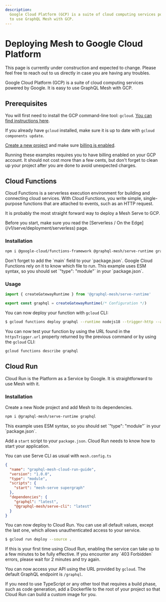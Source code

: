 ```yaml
---
description:
  Google Cloud Platform (GCP) is a suite of cloud computing services powered by Google. It is easy
  to use GraphQL Mesh with GCP.
---
```



# Deploying Mesh to Google Cloud Platform

<Callout>
  This page is currently under construction and expected to change. Please feel free to reach out to
  us directly in case you are having any troubles.
</Callout>

Google Cloud Platform (GCP) is a suite of cloud computing services powered by Google. It is easy to
use GraphQL Mesh with GCP.

## Prerequisites

You will first need to install the GCP command-line tool: `gcloud`.
[You can find instructions here](https://cloud.google.com/sdk/docs/install).

If you already have `gcloud` installed, make sure it is up to date with `gcloud components update`.

[Create a new project](https://cloud.google.com/resource-manager/docs/creating-managing-projects)
and make sure
[billing is enabled](https://cloud.google.com/billing/docs/how-to/verify-billing-enabled).

<Callout type="warning">
  Running these examples requires you to have billing enabled on your GCP account. It should not
  cost more than a few cents, but don't forget to clean up your project after you are done to avoid
  unexpected charges.
</Callout>

## Cloud Functions

Cloud Functions is a serverless execution environment for building and connecting cloud services.
With Cloud Functions, you write simple, single-purpose functions that are attached to events, such
as an HTTP request.

It is probably the most straight forward way to deploy a Mesh Serve to GCP.

<Callout>
  Before you start, make sure you read the [Serverless / On the
  Edge](/v1/serve/deployment/serverless) page.
</Callout>

### Installation

```sh npm2yarn
npm i @google-cloud/functions-framework @graphql-mesh/serve-runtime graphql
```

<Callout type="info">
  Don't forget to add the `main` field to your `package.json`. Google Cloud Functions rely on it to
  know which file to run.
</Callout>

<Callout type="info">
  This example uses ESM syntax, so you should set `"type": "module"` in your `package.json`.
</Callout>

### Usage

```js filename=index.js
import { createGatewayRuntime } from '@graphql-mesh/serve-runtime'

export const graphql = createGatewayRuntime(/* Configuration */)
```

You can now deploy your function with `gcloud` CLI:

```bash
$ gcloud functions deploy graphql --runtime nodejs18 --trigger-http --allow-unauthenticated
```

You can now test your function by using the URL found in the `httpsTrigger.url` property returned by
the previous command or by using the `gcloud` CLI:

```bash
gcloud functions describe graphql
```

## Cloud Run

Cloud Run is the Platform as a Service by Google. It is straightforward to use Mesh with it.

### Installation

Create a new Node project and add Mesh to its dependencies.

```sh npm2yarn
npm i @graphql-mesh/serve-runtime graphql
```

<Callout type="info">
  This example uses ESM syntax, so you should set `"type": "module"` in your `package.json`.
</Callout>

Add a `start` script to your `package.json`. Cloud Run needs to know how to start your application.

<Callout>You can use Serve CLI as usual with `mesh.config.ts`</Callout>

```json
{
  "name": "graphql-mesh-cloud-run-guide",
  "version": "1.0.0",
  "type": "module",
  "scripts": {
    "start": "mesh-serve supergraph"
  },
  "dependencies": {
    "graphql": "latest",
    "@graphql-mesh/serve-cli": "latest"
  }
}
```

You can now deploy to Cloud Run. You can use all default values, except the last one, which allows
unauthenticated access to your service.

```bash
$ gcloud run deploy --source .
```

<Callout type="info">
  If this is your first time using Cloud Run, enabling the service can take up to a few minutes to
  be fully effective. If you encounter any `403 Forbidden` errors, please wait for 2 minutes and try
  again.
</Callout>

You can now access your API using the URL provided by `gcloud`. The default GraphQL endpoint is
`/graphql`.

If you need to use TypeScript or any other tool that requires a build phase, such as code
generation, add a Dockerfile to the root of your project so that Cloud Run can build a custom image
for you.
